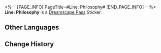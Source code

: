 <%-- [PAGE_INFO]
PageTitle=#Line: Philosophy#
[END_PAGE_INFO] --%>
{{Stub|Location information}}
{{Item Infobox
|id          = 223272
|image       = Dreamscape Pass Sticker Text.png
|type        = Dreamscape Pass Sticker
|type2       = Talking Clock Stickers
|invCategory = 
|rarity      = 4
|effect      = 
|description = Digital stickers that can be used to decorate the pages of the Dreamtour Handbook. They come in many different styles.
|source1     = [[Learn about the true opinion of the collection fanatic Intellitron toward technological progress]]
}}
{{Description|Shotgun or bazooka? That's the question...}}
'''Line: Philosophy''' is a [[Dreamscape Pass]] Sticker.

==Other Languages==
{{Other Languages
|en   = Line: Philosophy
|zhs  = 台词：哲学
|zht  = 台詞：哲學
|ja   = セリフ：哲学
|ko   = 대사: 철학
|es   = Guion: Filosofía
|fr   = Réplique : philosophie
|ru   = Реплика: Философские раздумья
|th   = บทพูด: ปรัชญา
|vi   = Lời Thoại: Triết Học
|de   = Spruch: Philosophie
|id   = Dialog: Filsafat
|pt   = Linha: Filosofia
}}

==Change History==
{{Change History|2.0}}